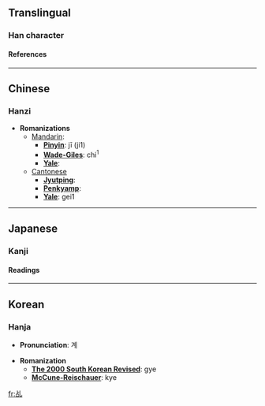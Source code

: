 {{see|稽}}<!-- may be replaced by zh-forms -->

==Translingual==
===Han character===
{{Han char|rad=乙|as=05|sn=6|so=|four=2261<sub>0</sub>|canj=X卜口山 (XYRU), 卜口山 (YRU)|cmean=to divine}}
====References====
{{Han ref|kx=0084.120|dkj=00182|dj=0171.110|hdz=10053.050|uh=4E69|ud=20073|bh=A5E4|bd=42468}}

----
==Chinese==
===Hanzi===


* '''Romanizations'''
** [[Mandarin]]:
*** '''[[Pinyin]]''': jī (ji1)
*** '''[[Wade-Giles]]''': chi<sup>1</sup>
*** '''[[Yale]]''': 
**[[Cantonese]]
***'''[[Jyutping]]''':
***'''[[Penkyamp]]''': 
***'''[[Yale]]''': gei1


----
==Japanese==
===Kanji===


{{ja-kanji|grade=|rs=乙05|simple=}}
====Readings====
{{ja-readings|on=[[けい]] (kei)|kun=[[うらなう]] (uranau)}}


----
==Korean==
===Hanja===

* '''Pronunciation''': 계

* '''Romanization'''
** '''[[The 2000 South Korean Revised Romanization|The 2000 South Korean Revised]]''': gye
** '''[[McCune-Reischauer]]''': kye


[[fr:乩]]